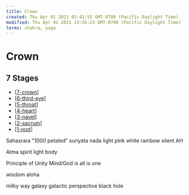 ```yaml
---
title: Crown
created: Thu Apr 01 2021 02:41:53 GMT-0700 (Pacific Daylight Time)
modified: Thu Apr 01 2021 13:55:23 GMT-0700 (Pacific Daylight Time)
terms: chakra, yoga
---
```


# Crown

## 7 Stages

- [[7-crown]]
- [[6-third-eye]]
- [[5-throat]]
- [[4-heart]]
- [[3-navel]]
- [[2-sacrum]]
- [[1-root]]

Sahasrara
"1000 petaled"
sunyata nada
light
pink white rainbow
silent AH

Atma
spirit
light body

Principle of Unity
Mind/God is all is one

wisdom
aloha

milky way galaxy
galactic perspective
black hole

[//begin]: # 'Autogenerated link references for markdown compatibility'
[7-crown]: 7-crown 'Crown'
[6-third-eye]: 6-third-eye 'Third Eye'
[5-throat]: 5-throat 'Throat'
[4-heart]: 4-heart 'Heart'
[3-navel]: 3-navel 'Navel'
[2-sacrum]: 2-sacrum 'Sacrum'
[1-root]: 1-root 'Root'
[//end]: # 'Autogenerated link references'
